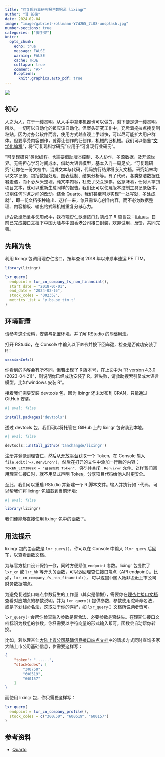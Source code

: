 ```yaml
---
title: "可复现行业研究报告数据源 lixingr"
author: "谭 长德"
date: 2024-02-04
image: "image/gabriel-sollmann-Y7d265_7i08-unsplash.jpg"
number-sections: true
categories: ["脚手架"]
knitr:
  opts_chunk: 
    echo: true
    message: FALSE
    warning: FALSE
    cache: TRUE
    collapse: true
    comment: "#>" 
    R.options:
      knitr.graphics.auto_pdf: true
---
```


![](image/gabriel-sollmann-Y7d265_7i08-unsplash.jpg)

## 初心

人之为人，在于一缕灵明。从人手中拿走机器也可以做的，剩下便是这一缕灵明。所以，一切可以自动化的都应该自动化。但案头研究工作中，充斥着拖拉点拽复制粘贴。因为对办公软件而言，使用方式越直观上手越快，可以尽可能扩大用户群体。但要享受内容创作，就得让创作的归创作，机械的归机械。我们可以借鉴“[文学化编程](https://yihui.org/cn/2014/01/literate-programming/)”，将“可复现科学研究”应用于“可复现行业研究”。

“可复现研究”类似编程。也需要借助版本控制、多人协作、多源数据，及开源世界。无需担心学习时间成本，借助大语言模型，基本入门一周足矣。“可复现研究”让你在一份文档中，混排文本与代码，代码执行结果将嵌入文档。研究始末均以文字记录，包括数据处理、图表绘制、结果分析等。有了代码，各类整洁数据任君差遣，而不必从头整理。纯文本内容，杜绝了交互操作。这意味着，任何人拿到项目文本，就可以重新生成同样的报告。我们还可以使用版本控制工具记录版本，识别任何时点之间的改动。结合 Quarto，我们甚至可以实现“一处写就，多处成就”，即一份文档多种输出。这样一来，你只需专心创作内容，而不必为数据整理、内容排版、输出格式等机械重复分散心力。

综合数据质量与使用成本，我将理杏仁数据接口封装成了 R 语言包：[lixingr](https://github.com/tanchangde/lixingr)。目前已完成[接口文档](https://www.lixinger.com/open/api/doc)下中国大陆与中国香港公司接口封装，欢迎试用，反馈，共同完善。

## 先睹为快

利用 lixingr 包调用理杏仁接口，按年查询 2018 年以来顺丰速运 PE TTM。

```r
library(lixingr)

lxr_query(
  endpoint = lxr_cn_company_fs_non_financial(),
  start_date = "2018-01-01",
  end_date = "2024-02-05",
  stock_codes = "002352",
  metrics_list = "y.bs.pe_ttm.t"
)
```

## 环境配置

请参考[这个资料](https://bookdown.org/wangminjie/R4DS/baseR-install.html)，安装与配置环境，并了解 RStudio 的基础用法。

打开 RStudio，在 Console 中输入以下命令并按下回车键，检查是否成功安装了 R：

```r
sessionInfo()
```

你看到的内容会有所不同，但若出现了 R 版本号，在上文中为 “R version 4.3.0 (2023-04-21)”，则说明你已经成功安装了 R。若失败，请救助搜索引擎或大语言模型。比如“windows 安装 R”。

接着我们需要安装 devtools 包，因为 lixingr 还未发布到 CRAN，只能通过 GitHub 安装。

```r
#| eval: false

install.packages("devtools")
```

透过 devtools 包，我们可以将托管在 GitHub 上的 lixingr 包安装到本地。

```r
#| eval: false

devtools::install_github('tanchangde/lixingr')
```

注册并登录到理杏仁，然后从[开放平台](https://www.lixinger.com/open/api/token)获取一个 Token。在 Console 输入 `file.edit("~/.Renviron")`，然后在打开的文件中添加一行新的内容：`TOKEN_LIXINGER = "已获取的 Token"`，保存并关闭 `.Renviron` 文件。这样我们调用理杏仁接口时，就不用显式声明 Token，分享项目代码给他人时更安全。

至此，我们可以重启 RStudio 并新建一个 R 脚本文件。输入并执行如下代码，可以帮我们将 lixingr 包加载到当前环境:

```r
#| eval: false

library(lixingr)
```

我们便能够直接使用 lixingr 包中的函数了。

## 用法提示

lixingr 包的主函数是 `lxr_query()`，你可以在 Console 中输入 `?lxr_query` 后回车，以查看函数文档。

为与官方接口设计保持一致，同时方便赋值 `endpoint` 参数。lixingr 包提供了 `lxr_cn` 或 `lxr_hk` 等开头的函数，可以返回理杏仁接口端点（API endpoint）。比如，`lxr_cn_company_fs_non_financial()`， 可以返回中国大陆非金融上市公司财务数据端点。

为避免复述接口端点参数衍生的工作量（其实是偷懒），需要你在[理杏仁接口文档](https://www.lixinger.com/open/api/)查看对应端点的参数说明，并为 `lxr_query()` 提供参数。参数使用驼峰命名法，或是下划线命名法，这取决于你的喜好，如 `lxr_query()` 文档所说两者皆可。

`lxr_query()` 会帮你检查输入参数是否合法、必要参数是否缺失。在理杏仁接口文档标识为数组的参数，你只需要以字符向量的形式输入即可。函数会自动帮你转换。

比如，若以理杏仁[大陆上市公司基础信息接口端点文档](https://www.lixinger.com/open/api/doc?api-key=cn/company/profile)中的请求方式同时查询多家大陆上市公司基础信息，你需要这样写：

```json
{
	"token": "......",
	"stockCodes": [
		"300750",
		"600519",
		"600157"
	]
}
```

而使用 lixingr 包，你只需要这样写：

```r
lxr_query(
  endpoint = lxr_cn_company_profile(),
  stock_codes = c("300750", "600519", "600157")
)
```

## 参考资料

- [Quarto](https://quarto.org/)
